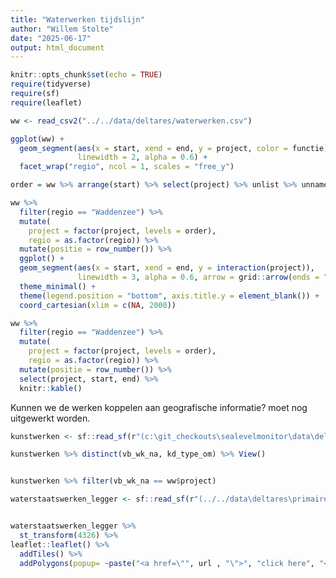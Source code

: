 ```yaml
---
title: "Waterwerken tijdslijn"
author: "Willem Stolte"
date: "2025-06-17"
output: html_document
---
```


```r
knitr::opts_chunk$set(echo = TRUE)
require(tidyverse)
require(sf)
require(leaflet)
```

```r
ww <- read_csv2("../../data/deltares/waterwerken.csv")
```

```r
ggplot(ww) +
  geom_segment(aes(x = start, xend = end, y = project, color = functie),
               linewidth = 2, alpha = 0.6) +
  facet_wrap("regio", ncol = 1, scales = "free_y")
```


```r

order = ww %>% arrange(start) %>% select(project) %>% unlist %>% unname

ww %>%
  filter(regio == "Waddenzee") %>%
  mutate(
    project = factor(project, levels = order),
    regio = as.factor(regio)) %>%
  mutate(positie = row_number()) %>%
  ggplot() +
  geom_segment(aes(x = start, xend = end, y = interaction(project)),
               linewidth = 3, alpha = 0.6, arrow = grid::arrow(ends = "last", type = "open")) +   #, position = position_jitter(width = 0)
  theme_minimal() +
  theme(legend.position = "bottom", axis.title.y = element_blank()) +
  coord_cartesian(xlim = c(NA, 2000))

```

```r
ww %>%
  filter(regio == "Waddenzee") %>%
  mutate(
    project = factor(project, levels = order),
    regio = as.factor(regio)) %>%
  mutate(positie = row_number()) %>%
  select(project, start, end) %>% 
  knitr::kable()
```





Kunnen we de werken koppelen aan geografische informatie? moet nog uitgewerkt worden.

```r
kunstwerken <- sf::read_sf(r"(c:\git_checkouts\sealevelmonitor\data\deltares\kunstwerken_2012.json)")

kunstwerken %>% distinct(vb_wk_na, kd_type_om) %>% View()


kunstwerken %>% filter(vb_wk_na == ww$project)

```



```r
waterstaatswerken_legger <- sf::read_sf(r"(../../data\deltares\primaire_waterkering_waterstaatswerk_legger.json)")


waterstaatswerken_legger %>%
  st_transform(4326) %>%
leaflet::leaflet() %>%
  addTiles() %>%
  addPolygons(popup= ~paste("<a href=\"", url , "\">", "click here", "</a>"))
```



